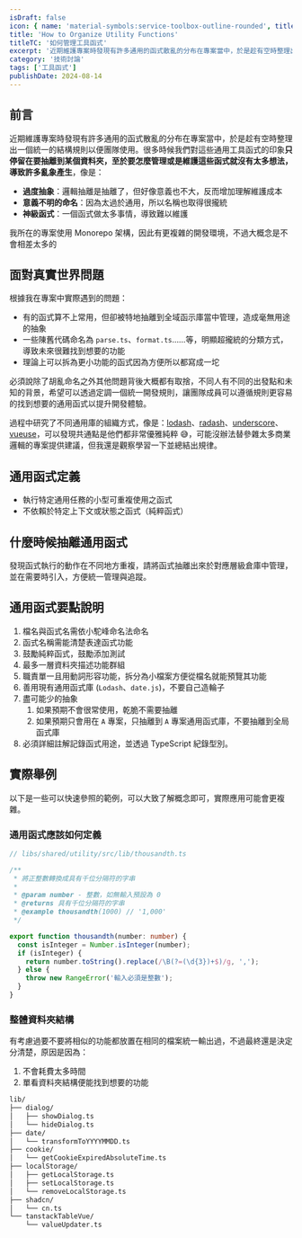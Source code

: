 ```yaml
---
isDraft: false
icon: { name: 'material-symbols:service-toolbox-outline-rounded', title: '工具箱符號' }
title: 'How to Organize Utility Functions'
titleTC: '如何管理工具函式'
excerpt: '近期維護專案時發現有許多通用的函式散亂的分布在專案當中，於是趁有空時整理出一個統一的結構規則以便團隊使用。很多時候我們對這些通用工具函式的印象只停留在要抽離到某個資料夾，至於要怎麼管理或是維護這些函式就沒有太多想法，導致許多亂象產生，像是：過度抽象、意義不明的命名、神級函式。'
category: '技術討論'
tags: ['工具函式']
publishDate: 2024-08-14
---
```


## 前言

近期維護專案時發現有許多通用的函式散亂的分布在專案當中，於是趁有空時整理出一個統一的結構規則以便團隊使用。很多時候我們對這些通用工具函式的印象**只停留在要抽離到某個資料夾，至於要怎麼管理或是維護這些函式就沒有太多想法，導致許多亂象產生**，像是：

- **過度抽象**：邏輯抽離是抽離了，但好像意義也不大，反而增加理解維護成本
- **意義不明的命名**：因為太過於通用，所以名稱也取得很攏統
- **神級函式**：一個函式做太多事情，導致難以維護

<Info type="info">我所在的專案使用 Monorepo 架構，因此有更複雜的開發環境，不過大概念是不會相差太多的</Info>

## 面對真實世界問題

根據我在專案中實際遇到的問題：

- 有的函式算不上常用，但卻被特地抽離到全域函示庫當中管理，造成毫無用途的抽象
- 一些陳舊代碼命名為 `parse.ts`、`format.ts`……等，明顯超攏統的分類方式，導致未來很難找到想要的功能
- 理論上可以拆為更小功能的函式因為方便所以都寫成一坨

必須說除了胡亂命名之外其他問題背後大概都有取捨，不同人有不同的出發點和未知的背景，希望可以透過定調一個統一開發規則，讓團隊成員可以遵循規則更容易的找到想要的通用函式以提升開發體驗。

過程中研究了不同通用庫的組織方式，像是：[lodash](https://github.com/lodash/lodash/tree/main/src)、[radash](https://github.com/sodiray/radash/tree/master/src)、[underscore](https://github.com/jashkenas/underscore/tree/master/modules)、[vueuse](https://github.com/vueuse/vueuse/tree/main/packages/core)，可以發現共通點是他們都非常優雅純粹 😅，可能沒辦法替參雜太多商業邏輯的專案提供建議，但我還是觀察學習一下並總結出規律。

## 通用函式定義

- 執行特定通用任務的小型可重複使用之函式
- 不依賴於特定上下文或狀態之函式（純粹函式）

## 什麼時候抽離通用函式

發現函式執行的動作在不同地方重複，請將函式抽離出來於對應層級倉庫中管理，並在需要時引入，方便統一管理與追蹤。

## 通用函式要點說明

1. 檔名與函式名需依小駝峰命名法命名
2. 函式名稱需能清楚表達函式功能
3. 鼓勵純粹函式，鼓勵添加測試
4. 最多一層資料夾描述功能群組
5. 職責單一且用動詞形容功能，拆分為小檔案方便從檔名就能預覽其功能
6. 善用現有通用函式庫 (`Lodash`、`date.js`)，不要自己造輪子
7. 盡可能少的抽象
   1. 如果預期不會很常使用，乾脆不需要抽離
   2. 如果預期只會用在 `A` 專案，只抽離到 `A` 專案通用函式庫，不要抽離到全局函式庫
8. 必須詳細註解記錄函式用途，並透過 TypeScript 紀錄型別。

## 實際舉例

以下是一些可以快速參照的範例，可以大致了解概念即可，實際應用可能會更複雜。

### 通用函式應該如何定義

```ts
// libs/shared/utility/src/lib/thousandth.ts

/**
 * 將正整數轉換成具有千位分隔符的字串
 *
 * @param number - 整數，如無輸入預設為 0
 * @returns 具有千位分隔符的字串
 * @example thousandth(1000) // '1,000'
 */

export function thousandth(number: number) {
  const isInteger = Number.isInteger(number);
  if (isInteger) {
    return number.toString().replace(/\B(?=(\d{3})+$)/g, ',');
  } else {
    throw new RangeError('輸入必須是整數');
  }
}
```

### 整體資料夾結構

有考慮過要不要將相似的功能都放置在相同的檔案統一輸出過，不過最終還是決定分清楚，原因是因為：

1. 不會耗費太多時間
2. 單看資料夾結構便能找到想要的功能

```bash
lib/
├── dialog/
│   ├── showDialog.ts
│   └── hideDialog.ts
├── date/
│   └── transformToYYYYMMDD.ts
├── cookie/
│   └── getCookieExpiredAbsoluteTime.ts
├── localStorage/
│   ├── getLocalStorage.ts
│   ├── setLocalStorage.ts
│   └── removeLocalStorage.ts
├── shadcn/
│   └── cn.ts
└── tanstackTableVue/
    └── valueUpdater.ts
```
